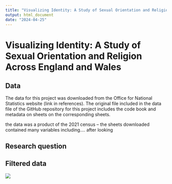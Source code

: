 ```yaml
---
title: "Visualizing Identity: A Study of Sexual Orientation and Religion Across England and Wales"
output: html_document
date: "2024-04-25"
---
```


# Visualizing Identity: A Study of Sexual Orientation and Religion Across England and Wales

## Data

The data for this project was downloaded from the Office for National Statistics website (link in references). The original file included in the data file of the GitHub repository for this project includes the code book and metadata on sheets on the corresponding sheets.

the data was a product of the 2021 census – the sheets downloaded contained many variables including.... after looking

## Research question

## Filtered data

![](table.png)
